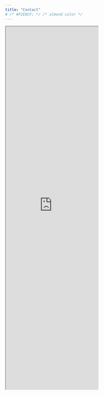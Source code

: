 ```yaml
---
title: "Contact"
# /* #F2E8CF; */ /* almond color */
---
```


<style>
d-article iframe {
  background-color: #F2E8CF; /* almond color */
  width: 100%;
  border: 1px solid rgba(1, 1, 1, 0.1);
  border-radius: 4px; /* Rounded borders */
}
</style>

<iframe src="https://docs.google.com/forms/d/e/1FAIpQLScLxIta9UUlMFRcR7sEl9C_L9dzId4QHMUnjRB6me6xGL30EA/viewform?embedded=true" height="1175" frameborder="10" marginheight="0" marginwidth="0">Loading…</iframe>
